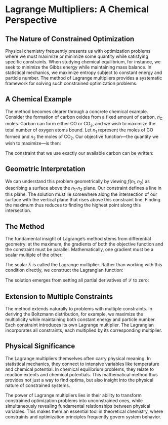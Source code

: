 # Lagrange Multipliers: A Chemical Perspective

## The Nature of Constrained Optimization

Physical chemistry frequently presents us with optimization problems where we must maximize or minimize some quantity while satisfying specific constraints. When studying chemical equilibrium, for instance, we seek to minimize the Gibbs energy while maintaining mass balance. In statistical mechanics, we maximize entropy subject to constant energy and particle number. The method of Lagrange multipliers provides a systematic framework for solving such constrained optimization problems.

## A Chemical Example

The method becomes clearer through a concrete chemical example. Consider the formation of carbon oxides from a fixed amount of carbon, $n_\mathrm{C}$ moles. Carbon can form either CO or CO~2~, and we wish to maximize the total number of oxygen atoms bound. Let $n_1$ represent the moles of CO formed and $n_2$ the moles of CO~2~. Our objective function—the quantity we wish to maximize—is then:

\begin{equation}
f(n_1,n_2) = n_1 + 2n_2
(\#eq:objective)
\end{equation}

The constraint that we use exactly our available carbon can be written:

\begin{equation}
g(n_1,n_2) = n_1 + n_2 = n_\mathrm{C}
(\#eq:constraint)
\end{equation}

## Geometric Interpretation

We can understand this problem geometrically by viewing $f(n_1,n_2)$ as describing a surface above the $n_1$-$n_2$ plane. Our constraint defines a line in this plane. The solution must lie somewhere along the intersection of our surface with the vertical plane that rises above this constraint line. Finding the maximum thus reduces to finding the highest point along this intersection.

## The Method

The fundamental insight of Lagrange's method stems from differential geometry: at the maximum, the gradients of both the objective function and the constraint must be parallel. Mathematically, one gradient must be a scalar multiple of the other:

\begin{equation}
\nabla f = \lambda\nabla g
(\#eq:gradient-condition)
\end{equation}

The scalar $\lambda$ is called the Lagrange multiplier. Rather than working with this condition directly, we construct the Lagrangian function:

\begin{equation}
\mathcal{L}(n_1,n_2,\lambda) = f(n_1,n_2) - \lambda(g(n_1,n_2) - n_\mathrm{C})
(\#eq:lagrangian)
\end{equation}

The solution emerges from setting all partial derivatives of $\mathcal{L}$ to zero:

\begin{align}
\frac{\partial\mathcal{L}}{\partial n_1} &= 0 \\
\frac{\partial\mathcal{L}}{\partial n_2} &= 0 \\
\frac{\partial\mathcal{L}}{\partial \lambda} &= 0
\end{align}

## Extension to Multiple Constraints

The method extends naturally to problems with multiple constraints. In deriving the Boltzmann distribution, for example, we maximize the multiplicity while maintaining both constant energy and particle number. Each constraint introduces its own Lagrange multiplier. The Lagrangian incorporates all constraints, each multiplied by its corresponding multiplier.

## Physical Significance

The Lagrange multipliers themselves often carry physical meaning. In statistical mechanics, they connect to intensive variables like temperature and chemical potential. In chemical equilibrium problems, they relate to reaction extents and chemical potentials. This mathematical method thus provides not just a way to find optima, but also insight into the physical nature of constrained systems.

The power of Lagrange multipliers lies in their ability to transform constrained optimization problems into unconstrained ones, while simultaneously revealing fundamental relationships between physical variables. This makes them an essential tool in theoretical chemistry, where constraints and optimization principles frequently govern system behavior.
